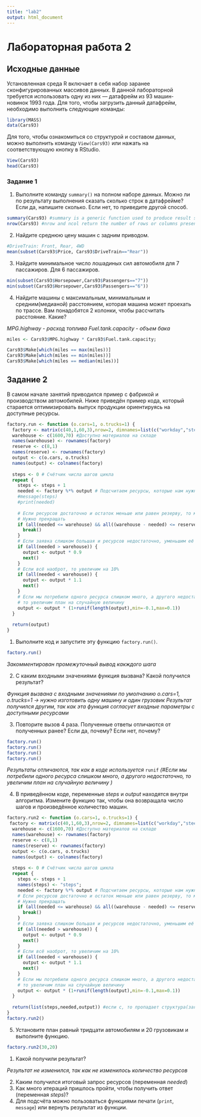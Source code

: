 ```yaml
---
title: "lab2"
output: html_document
---
```


# Лабораторная работа 2
## Исходные данные
Установленная среда R включает в себя набор заранее сконфигурированных массивов данных.
В данной лабораторной требуется использовать одну из них  — датафрейм из 93 машин-новинок 1993 года.
Для того, чтобы загрузить данный датафрейм, необходимо выполнить следующие команды:

```r
library(MASS)
data(Cars93)
```
Для того, чтобы ознакомиться со структурой и составом данных, можно выполнить команду ``View(Cars93)`` 
или нажать на соответствующую кнопку в RStudio.
```r
View(Cars93)
head(Cars93)
```
### Задание 1
1. Выполните команду ``summary()`` на полном наборе данных. Можно ли по результату выполнения сказать сколько строк в датафрейме?
Если да, напишите сколько. Если нет, то приведите другой способ.
```r
summary(Cars93) #summary is a generic function used to produce result summaries of the results of various model fitting functions
nrow(Cars93) #nrow and ncol return the number of rows or columns present in x
```
2. Найдите среднюю цену машин с задним приводом.
```r
#DriveTrain: Front, Rear, 4WD
mean(subset(Cars93$Price, Cars93$DriveTrain=="Rear"))
```
3. Найдите минимальное число лошадиных сил автомобиля для 7 пассажиров. Для 6 пассажиров.

```r
min(subset(Cars93$Horsepower,Cars93$Passengers=="7"))
min(subset(Cars93$Horsepower,Cars93$Passengers=="6"))
```
4. Найдите машины с максимальным, минимальным и средним(медианой) расстоянием, которая машина может проехать по трассе.
Вам понадобятся 2 колонки, чтобы рассчитать расстояние. Какие?


_MPG.highway - расход топлива_
_Fuel.tank.capacity - объем бака_

```r
miles <- Cars93$MPG.highway * Cars93$Fuel.tank.capacity;

Cars93$Make[which(miles == max(miles))]
Cars93$Make[which(miles == min(miles))]
Cars93$Make[which(miles == median(miles))]
```
## Задание 2
В самом начале занятий приводился пример с фабрикой и производством автомобилей.
Ниже приведён пример кода, который старается оптимизировать выпуск продукции ориентируясь на доступные ресурсы.
```r
factory.run <- function (o.cars=1, o.trucks=1) {
  factory <- matrix(c(40,1,60,3),nrow=2, dimnames=list(c("workday","steel"),c("car","truck")))
  warehouse <- c(1600,70) #Доступно материалов на складе
  names(warehouse) <- rownames(factory)
  reserve <- c(8,1)
  names(reserve) <- rownames(factory)
  output <- c(o.cars, o.trucks)
  names(output) <- colnames(factory)
  
  steps <- 0 # Счётчик числа шагов цикла
  repeat {
    steps <- steps + 1
    needed <- factory %*% output # Подсчитаем ресурсы, которые нам нужны для производства требуемого кол-ва машин
    #message(steps)
    #print(needed)
    
    # Если ресурсов достаточно и остаток меньше или равен резерву, то мы произвели максимум возможного.
    # Нужно прекращать
    if (all(needed <= warehouse) && all((warehouse - needed) <= reserve)) {
      break()
    }
    # Если заявка слишком большая и ресурсов недостаточно, уменьшим её на 10%
    if (all(needed > warehouse)) {
      output <- output * 0.9
      next()
    }
    # Если всё наоброт, то увеличим на 10%
    if (all(needed < warehouse)) {
      output <- output * 1.1
      next()
    }
    # Если мы потребили одного ресурса слишком много, а другого недостаточно,
    # то увеличим план на случайную величину
    output <- output * (1+runif(length(output),min=-0.1,max=0.1))
  }
  
  return(output)
}
```
1. Выполните код и запустите эту функцию ``factory.run()``.
```r
factory.run()
```
_Закомментирован промежуточный вывод какждого шага_


2. С каким входными значениями функция вызвана? Какой получился результат?

_Функция вызвана с входными значениями по умолчанию_
_o.cars=1, o.trucks=1 -> нужно изготовить одну машину и один грузовик_
_Результат получился другим, так как эта функция согласует входные параметры с доступными ресурсами_


3. Повторите вызов 4 раза. Полученные ответы отличаются от полученных ранее? Если да, почему? Если нет, почему?
```r
factory.run()
factory.run()
factory.run()
factory.run()
```

_Результаты отличаются, так как в коде используется_ ``runif`` 
_(#Если мы потребили одного ресурса слишком много, а другого недостаточно, то увеличим план на случайную величину )_

4. В приведённом коде, переменные _steps_ и _output_ находятся внутри алгоритма.
Измените функцию так, чтобы она возвращала число шагов и произведённое количество машин.
```r
factory.run2 <- function (o.cars=1, o.trucks=1) {
 factory <- matrix(c(40,1,60,3),nrow=2, dimnames=list(c("workday","steel"),c("car","truck")))
  warehouse <- c(1600,70) #Доступно материалов на складе
  names(warehouse) <- rownames(factory)
  reserve <- c(8,1)
  names(reserve) <- rownames(factory)
  output <- c(o.cars, o.trucks)
  names(output) <- colnames(factory)
  
  steps <- 0 # Счётчик числа шагов цикла
  repeat {
    steps <- steps + 1
    names(steps) <- "steps";
    needed <- factory %*% output # Подсчитаем ресурсы, которые нам нужны для производства требуемого кол-ва машин
    # Если ресурсов достаточно и остаток меньше или равен резерву, то мы произвели максимум возможного.
    # Нужно прекращать
    if (all(needed <= warehouse) && all((warehouse - needed) <= reserve)) {
      break()
    }
    # Если заявка слишком большая и ресурсов недостаточно, уменьшим её на 10%
    if (all(needed > warehouse)) {
      output <- output * 0.9
      next()
    }
    # Если всё наоброт, то увеличим на 10%
    if (all(needed < warehouse)) {
      output <- output * 1.1
      next()
    }
    # Если мы потребили одного ресурса слишком много, а другого недостаточно,
    # то увеличим план на случайную величину
    output <- output * (1+runif(length(output),min=-0.1,max=0.1))
  }
  
  return(list(steps,needed,output)) #если с, то пропадает структура(заголовки трудодни + сталь)
}
factory.run2()
```
5. Установите план равный тридцати автомобилям и 20 грузовикам и выполните функцию.
```r
factory.run2(30,20)
```
   1. Какой получили результат?
   
   _Результат не изменился, так как не изменилось количество ресурсов_
   
   2. Каким получился итоговый запрос ресурсов (переменная _needed_)
   3. Как много итераций пришлось пройти, чтобы получить ответ (переменная _steps_)? 
   4. Для подсчёта можно пользоваться функциями печати (``print``, ``message``) или вернуть результат из функции.